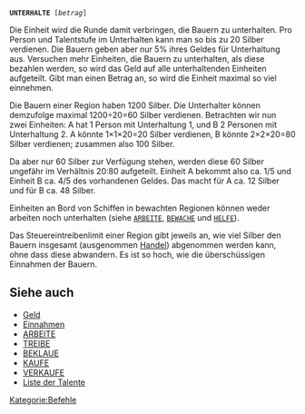 <tt>'''UNTERHALTE''' [''betrag'']</tt>

Die Einheit wird die Runde damit verbringen, die Bauern zu unterhalten. Pro Person und Talentstufe im Unterhalten kann man so bis zu 20 Silber verdienen. Die Bauern geben aber nur 5% ihres Geldes für Unterhaltung aus. Versuchen mehr Einheiten, die Bauern zu unterhalten, als diese bezahlen werden, so wird das Geld auf alle unterhaltenden Einheiten aufgeteilt. Gibt man einen Betrag an, so wird die Einheit maximal so viel einnehmen.

Die Bauern einer Region haben 1200 Silber. Die Unterhalter können demzufolge maximal 1200÷20=60 Silber verdienen. Betrachten wir nun zwei Einheiten: A hat 1 Person mit Unterhaltung 1, und B 2 Personen mit Unterhaltung 2. A könnte 1×1×20=20 Silber verdienen, B könnte 2×2×20=80 Silber verdienen; zusammen also 100 Silber.

Da aber nur 60 Silber zur Verfügung stehen, werden diese 60 Silber ungefähr im Verhältnis 20:80 aufgeteilt. Einheit A bekommt also ca. 1/5 und Einheit B ca. 4/5 des vorhandenen Geldes. Das macht für A ca. 12 Silber und für B ca. 48 Silber.

Einheiten an Bord von Schiffen in bewachten Regionen können weder arbeiten noch unterhalten (siehe <tt>[[ARBEITE]]</tt>, <tt>[[BEWACHE]]</tt> und <tt>[[HELFE]]</tt>).

Das Steuereintreibenlimit einer Region gibt jeweils an, wie viel Silber den Bauern insgesamt (ausgenommen [[Handel]]) abgenommen werden kann, ohne dass diese abwandern. Es ist so hoch, wie die überschüssigen Einnahmen der Bauern.


== Siehe auch ==

* [[Geld]]
* [[Einnahmen]]
* [[ARBEITE]]
* [[TREIBE]]
* [[BEKLAUE]]
* [[KAUFE]]
* [[VERKAUFE]]
* [[Liste der Talente]]

[[Kategorie:Befehle]]